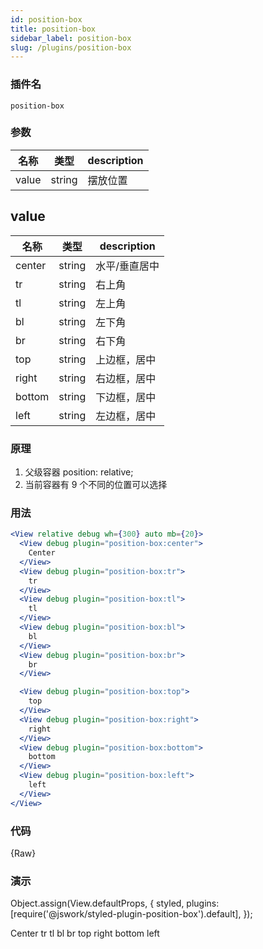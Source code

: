 ```yaml
---
id: position-box
title: position-box
sidebar_label: position-box
slug: /plugins/position-box
---
```


### 插件名

```config
position-box
```

### 参数

| 名称  | 类型   | description |
| ----- | ------ | ----------- |
| value | string | 摆放位置    |

## value

| 名称   | 类型   | description   |
| ------ | ------ | ------------- |
| center | string | 水平/垂直居中 |
| tr     | string | 右上角        |
| tl     | string | 左上角        |
| bl     | string | 左下角        |
| br     | string | 右下角        |
| top    | string | 上边框，居中  |
| right  | string | 右边框，居中  |
| bottom | string | 下边框，居中  |
| left   | string | 左边框，居中  |

### 原理

1. 父级容器 position: relative;
2. 当前容器有 9 个不同的位置可以选择

### 用法

```jsx
<View relative debug wh={300} auto mb={20}>
  <View debug plugin="position-box:center">
    Center
  </View>
  <View debug plugin="position-box:tr">
    tr
  </View>
  <View debug plugin="position-box:tl">
    tl
  </View>
  <View debug plugin="position-box:bl">
    bl
  </View>
  <View debug plugin="position-box:br">
    br
  </View>

  <View debug plugin="position-box:top">
    top
  </View>
  <View debug plugin="position-box:right">
    right
  </View>
  <View debug plugin="position-box:bottom">
    bottom
  </View>
  <View debug plugin="position-box:left">
    left
  </View>
</View>
```

### 代码


<CodeBlock className="language-jsx">{Raw}</CodeBlock>

### 演示

Object.assign(View.defaultProps, {
  styled,
  plugins: [require('@jswork/styled-plugin-position-box').default],
});

<View relative debug wh={300} auto mb={20}>
  <View debug plugin="position-box:center">
    Center
  </View>
  <View debug plugin="position-box:tr">
    tr
  </View>
  <View debug plugin="position-box:tl">
    tl
  </View>
  <View debug plugin="position-box:bl">
    bl
  </View>
  <View debug plugin="position-box:br">
    br
  </View>

  <View debug plugin="position-box:top">
    top
  </View>
  <View debug plugin="position-box:right">
    right
  </View>
  <View debug plugin="position-box:bottom">
    bottom
  </View>
  <View debug plugin="position-box:left">
    left
  </View>
</View>
